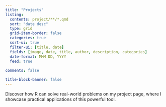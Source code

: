 ```yaml
---
title: "Projects"
listing:
  contents: project/**/*.qmd
  sort: "date desc"
  type: grid
  grid-item-border: false
  categories: true
  sort-ui: true
  filter-ui: [title, date]
  fields: [image, date, title, author, description, categories]
  date-format: MMM DD, YYYY
  feed: true
  
comments: false

title-block-banner: false
---
```


Discover how R can solve real-world problems on my project page, where I showcase practical applications of this powerful tool.
